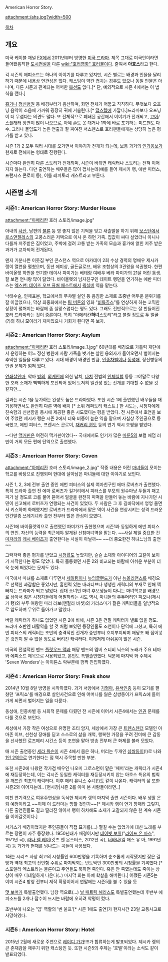 American Horror Story.

attachment:/ahs.jpg?width=500

[[목차]]
== 개요 ==
미국 케이블 채널 [[FX]]에서 2011년부터 방영한 [[미국 드라마]]. 제목 그대로 미국인이라면 들어봤음직한 [[도시전설]]을 다룬 [[wiki:"호러영화" 호러물]]이다.
줄여서 '''아호스'''라고 한다.

각 시즌의 에피소드는 하나의 이야기를 다루고 있지만, 시즌 별로는 배경과 인물을 달리 하기 때문에 내용상 연관성은 없다. 캐스팅이 약간 겹치는 경우도 있으나 동일 인물은 아니며, 다른 시즌과 관계되는 어떠한 [[복선]]도 없다.[* 단, 예외적으로 시즌 4에서는 이 법칙을 깬다.]

[[흉가]]나 [[정신병원]] 등 배경부터가 음산하며, 화면 전체가 어둡고 칙칙하다. 무엇보다 오프닝 음악이 소음에 가까워 굉장히 귀에 거슬린다.[* [[덥스텝]]에 가깝다.]드라마보다 오프닝이 더 무섭다는 의견도 많다. 또 전체적으로 폐쇄된 공간에서 이야기가 전개되고, [[고어]]/[[스플래터]] 장면이 많이 나오므로, 아예 손도 못 대거나 1화에 바로 포기하는 미드팬도 다수. 그러나 몰입도가 높은 연출과 잘 짜여진 서스펜스로 호러팬들에게는 상당히 높은 평가를 받고 있다.

시즌 1과 2 모두 여러 시대를 오가면서 이야기가 전개가 되는데, 보통 과거의 [[인과응보]]가 현재로 전해지는 형태로 진행된다. 

시즌마다 완전히 다른 스토리가 전개되며, 시즌이 바뀌면 캐릭터나 스토리는 전혀 이어지지 않는다. 다만 출연하는 배우들은 많이 겹치는데(예를 들어 제시카 랭, 에반 피터스, 프랜시스 콘로이 등), 이를 레퍼토리 캐스트라고 부른다.
== 시즌별 소개 ==
=== 시즌1 : American Horror Story: Murder House ===
attachment:"아메리칸 호러 스토리/image.jpg"

아내의 [[사산]], 남편의 [[불륜]] 등 영 좋지 않은 기억을 잊고 새출발을 하기 위해 [[보스턴]]에서 [[로스앤젤레스]]의 고풍스러운 저택으로 이사 온 하먼 가족. 집값이 싸다 싶었더니 아니나다를까 저주받은 집이었고, 주박에 걸려 고통 받는 가족의 모습과 흉가에 얽힌 저주 받은 과거가 교차되어 전개된다.

왠지 기분나쁜 이웃집 부인 콘스턴스 역으로 아카데미 2회 수상 경력의 명배우 제시카 랭이 열연을 펼쳤으며, 동년 에미상, 골든글로브, 배우 조합상의 3관왕을 석권했다. 한편 바이올렛 하먼을 연기한 테이사 파미가는 베테랑 여배우 베라 파미가의 21살 어린 동생. 잘 보면 언니랑 많이 닮았다. 바이올렛의 남자친구인 테이트 랭던을 연기하는 에반 피터스는 [[엑스맨: 데이즈 오브 퓨처 패스트]]에서 [[퀵실버(마블 코믹스)|퀵실버]] 역을 맡는다. 

낙태수술, 인체표본, 학교에서의 무챠별 살인 등 음침한 소재로 초중반 어두운 분위기를 잘 이끌었으나, 막상 최종화에서는 [[팀 버튼]]의 영화 "[[비틀쥬스]]"를 연상하게 하는 코믹한 상황이 펼쳐지는 바람에 좀 실망스럽다는 평도 있다. 그래도 전반적으로는 잘 만들어진 호러 드라마라는 것이 중론이다. 특히 "아메리칸'''하녀'''스토리"라고 불릴 정도로 두 얼굴(?)의 하녀 모이라가 재미있으니 기회가 된다면 꼭 보자.

=== 시즌2 : American Horror Story: Asylum ===
attachment:"아메리칸 호러 스토리/image_1.jpg"
60년대를 배경으로 가톨릭 재단에서 운영하는 어느 정신 병원에 사람 가죽을 벗기는 살인 용의자가 들어오면서 벌어지는 추악한 일들을 다루고 있다. 시대 배경이 배경인 만큼, [[인종차별]]이나 [[동성애]], 정신병동의 인권 문제가 얽혀 있다. 

[[연쇄살인마]], 악마 [[빙의]], [[외계인]]에 의한 납치, [[나치]] 전범의 [[인체실험]] 등등 그야말로 다양한 호러 소재가 빽빽하게 포진되어 있어 도저히 일관성 있는 전개를 기대할 수 없을 것 같지만...

결과는 시즌 1을 능가하는 완성도 높은 드라마였다. 또한 시즌 1에 출연했던 배우들을 재기용하면서도 완전히 다른 역에 배치 [* 소위 레퍼토리 캐스트.] 한 시도는, 시청자에게 친숙함과 신선함을 동시에 제공한 좋은 시도였다는 평을 받았다. 전 시즌에서 호연을 보여 주었던 제시카 랭은 시즌 2에서 더욱 비중이 높은 역을 맡으며 사실상 주인공으로 등극했고, 에번 피터스, 프랜시스 콘로이, [[재커리 퀸토]] 등의 연기 역시 호평을 받았다.

--다만 [[맥거핀]]은 여전히 맥거핀이었다-- 국내에서도 인기가 많은 [[마룬5]]의 보컬 애덤 러빈이 거의 모든 편에 단역으로 출연했다.

=== 시즌3 : American Horror Story: Coven ===
attachment:"아메리칸 호러 스토리/image_2.jpg"
작중 내용은 어린 [[마녀]]들이 모이는 학교를 바탕으로 진행되며 현대에 살아남은 마녀들에 대한 이야기로 보인다.

시즌 1, 2, 3에 전부 출연 중인 에번 피터스의 실제 여자친구인 에마 로버츠가 출연했다. 특히 드라마 출연 전 에마 로버츠가 길거리에서 피터스를 부모의 원수마냥 두들겨 패고 피가 날 정도로 코를 물어 뜯어서 얼굴을 완전히 피떡을 만들어 놓는 바람에 지나가던 시민이 신고해서 로버츠가 연행되는 사건이 있었다. 두 사람은 그 후 길바닥에서 엉엉 울면서 키스하며 화해했지만 로버츠가 드라마에서 맡은 역이 사건을 연상시키는 성격 드러운 인간말종 쓰레기녀라 출연 전부터 많은 관심이 모였다. 
 
시즌1에 바이올렛역으로 출연했던 파미가가 출현했으며 시즌1과 동일하게 에번 피터스의 연인. 자신의 능력을 최근에야 알게된 신참마녀역을 맡는다. ~~사실 제일 중요한 건 [[미저리]]의 [[캐시 베이츠]]가 출연한다는 사실이 아닐까~~ ~~더 중요한건 하녀느님의 출연~~

그럭저럭 좋은 평가를 받았고 [[시청률]]도 높았지만, 슬슬 소재와 아이디어의 고갈이 보이기 시작한다는 평도 많았다. 특히 훌륭했던 시즌 2와 비교되는 바람에 아쉬운 부분이 더욱 눈에 띄었다는 문제도 있다.

미국에서 마녀를 소재로 다루면서 [[세일럼]]이나 [[뉴잉글랜드]]가 아닌 [[뉴올리언스]]를 배경으로 선택한 과감함은 좋았지만, 흡인력 있는 내러티브나 생생한 캐릭터의 부재로 인해 맥빠지는 드라마가 되고 말았다. 십대 소녀인 마녀 후보생들이 다니는 마녀학교를 배경으로 삼아서 젊은 시청자들에게 어필하려는 시도 역시, 마녀들의 우두머리인 피오나(제시카 랭)와 부두 여왕인 마리 라보(앤절라 바셋)의 카리스마가 젊은 캐릭터들을 일방적으로 압도하며 무위로 돌아가고 말았다. 

버릴 캐릭터가 하나도 없었던 시즌 2에 비해, 시즌 3은 건질 캐릭터가 별로 없을 정도. 드라마 초반엔 대활약을 할 것 처럼 보였던 등장인물도 조연이나 단역에 그쳤고, 특히 에번 피터스의 캐릭터는 초반의 충격적인 전개가 중반부터 흐지부지되며 애당초 왜 집어넣은 것인지 알 수 없을 정도로 버려진 캐릭터다. 이래저래 아쉬움이 많은 시즌.

미국의 전설적인 밴드 [[플릿우드 맥]]과 해당 밴드의 멤버 스티비 닉스의 노래가 주요 테마와 에피소드 제목으로 사용되었고, 본인도 특별출연했다. 덕분에 마지막 화 주제곡 'Seven Wonders'는 아이튠스 락부분에 깜짝 진입하였다.


=== 시즌4 : American Horror Story: Freak show ===
2014년 10월 8일 방영을 시작하였다.
과거 서양에서 [[기형아]], [[유색인종]] 등이 묘기를 펼쳤던 '프릭쇼'를 배경으로 살인사건으로 인해 어머니를 잃은 샴쌍둥이가 프릭쇼에 들어가게 되면서 벌어지는 일을 다룬다.

동성애, 인종차별 등 사회적 문제를 다뤘던 전 시즌에 이어서 시즌4에서는 [[인권]] 문제를 다룰 것으로 보인다.

세상에서 가장 작은 여성으로 유명한 조티 암지, 세상에서 가장 큰 [[트렌스젠더]] 모델인 아마존 이브, 선천성 장애를 딛고 스스로의 삶을 개척, 행복한 가정을 꾸려 전미에 큰 감동을 선사했던 로즈메리 시긴스 등이 조연을 맡아 방송 전부터 큰 화제를 불러 모았다. 

매 시즌 출연중인 [[세라 폴슨]]이 시즌 4에서 몸은 하나, 머리는 두개인 [[샴쌍둥이]](!)로 나와 [[1인 2역]]으로 연기한다는 점 역시 주목할 만한 부분.

또한 시즌2에 나왔던 작가겸 배우인 나오미 그로스먼이 맡은 '페퍼'라는 캐릭터가 시즌4에 재등장하는데, 이는 각시즌 동일한 캐릭터를 재등장시키지 않는 아호스 특유의 법칙을 깨뜨린 최초의 캐릭터다. 이후 메리 유니스 수녀(!)도 같이 나온다. 캐릭터의 삶 또한 시즌2와 이어지는데.. [현시창|시즌 2를 이미 본 사람들이라면..]

미친 연기력으로 여우주연상을 독식한 제시카 랭의 마지막 출연 시즌이다. 배우 생활 은퇴 예정이라고 ~~이제 이 드라마는 망할 것인가~~[* 제시카 랭이 연기 깡패라 그렇지, 다른 출연진들도 결코 딸리진 않아서 랭이 하차해도 소재가 고갈되지 않은 한 계속 시즌을 이어갈것이다.]

서커스가 배경이었지만 주인공들이 직접 묘기를(...) 펼칠 수는 없었기에 대신 노래를 부르는 장면이 자주 등장했다. 1950년대가 배경이지만 [[데이빗 보위]]("[[라이프 온 마스]]", 1971년 곡), [[라나 델 레이]](갓즈 앤 몬스터스, 2012년 곡), [[너바나]](컴 애스 유 아, 1991년 곡) 등 과거와 현재를 넘나드는 곡들이 사용됐다.

1화는 시리즈 사상 최고의 시청률인 600만명을 기록하며 순조롭게 시작됐지만 잦은 결방과 역대 최고의 잔인함 수위로 마지막회는 반토막인 300만명의 시청률을 기록했다.[*스포일러 엑스트라는 물론이고 주연들도 툭하면 죽인다. 혹은 안 죽였는데도 죽이는 상상이 매우 디테일하게 나온다(..) 마지막 회는 아예 학살을 해버린다.] 어쨌든 시즌5는 이미 시즌4 방영 전부터 제작 확정이어서 연말에는 시즌5를 볼 수 있을 듯

[[맷 보머]]가 특별출연했다. 남창 역으로(...) [[닐 패트릭 해리스]]도 특별출연했는데 후반부 에피소드를 2개나 잡수어 드시는 바람에 오히려 악평이 컸다.

초반부에 나오는 '밉' 역할의 '벤 울프'[* 시즌 1에도 출연]가 현지시간 23일 교통사고로 사망하였다.

=== 시즌5 : American Horror Story: Hotel ===

2015년 2월에 새로운 주연으로 [[레이디 가가]]!!!!가 합류하는게 발표되었다. 제시카 랭의 큰 존재감을 채우기 위한 캐스팅인 듯. 또한 시즌5의 주제는 '호텔'이라는 소식도 같이 발표되었다.

